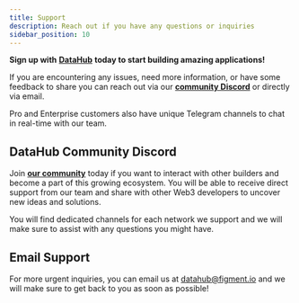 ```yaml
---
title: Support
description: Reach out if you have any questions or inquiries
sidebar_position: 10
---
```


**Sign up with** [**DataHub**](https://datahub.figment.io) **today to start building amazing applications!**

If you are encountering any issues, need more information, or have some feedback to share you can reach out via our [**community Discord**](https://figment.io/devchat) or directly via email.

Pro and Enterprise customers also have unique Telegram channels to chat in real-time with our team.

## DataHub Community Discord

Join [**our community**](https://figment.io/devchat) today if you want to interact with other builders and become a part of this growing ecosystem. You will be able to receive direct support from our team and share with other Web3 developers to uncover new ideas and solutions.

You will find dedicated channels for each network we support and we will make sure to assist with any questions you might have.

## Email Support

For more urgent inquiries, you can email us at [datahub@figment.io](mailto:datahub@figment.io) and we will make sure to get back to you as soon as possible!
